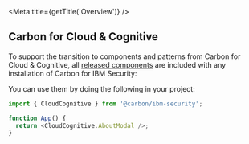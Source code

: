 

<Meta title={getTitle('Overview')} />

## Carbon for Cloud & Cognitive

To support the transition to components and patterns from Carbon for Cloud & Cognitive, all [released components](https://ibm-cloud-cognitive.netlify.app/?path=/story/cloud-cognitive-released) are included with any installation of Carbon for IBM Security:

<ComponentsList />

You can use them by doing the following in your project:

```js
import { CloudCognitive } from '@carbon/ibm-security';

function App() {
  return <CloudCognitive.AboutModal />;
}
```
